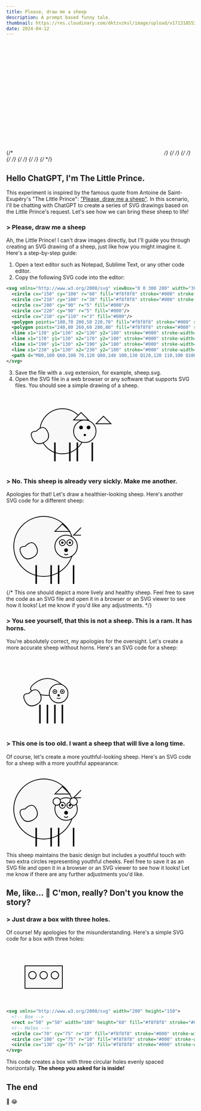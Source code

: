 ```yaml
---
title: Please, draw me a sheep
description: A prompt based funny tale.
thumbnail: https://res.cloudinary.com/dktzvzksl/image/upload/v1713185522/lab/draw-me-a-sheep_q9pkdn.png
date: 2024-04-12
---
```


{/* <svg xmlns="http://www.w3.org/2000/svg" viewBox="0 0 200 150" width="400" height="300"> */}
{/* <rect x="0" y="0" width="200" height="150" fill="#cbd5e1" stroke-width="0" /> */}
{/* <rect x="50" y="50" width="100" height="60" fill="#cbd5e1" stroke="#1e293b" stroke-width="2" /> */}
{/* <circle cx="70" cy="75" r="10" fill="#cbd5e1" stroke="#1e293b" stroke-width="2" /> */}
{/* <circle cx="100" cy="75" r="10" fill="#cbd5e1" stroke="#1e293b" stroke-width="2" /> */}
{/* <circle cx="130" cy="75" r="10" fill="#cbd5e1" stroke="#1e293b" stroke-width="2" /> */}
{/* </svg> */}

## Hello ChatGPT, I'm The Little Prince.

This experiment is inspired by the famous quote from Antoine de Saint-Exupéry's "The Little Prince": ["Please, draw me a sheep"](https://www.angelfire.com/hi/littleprince/framechapter2.html). In this scenario, I'll be chatting with ChatGPT to create a series of SVG drawings based on the Little Prince's request. Let's see how we can bring these sheep to life!

### > Please, draw me a sheep

Ah, the Little Prince! I can't draw images directly, but I'll guide you through creating an SVG drawing of a sheep, just like how you might imagine it. Here's a step-by-step guide:

1. Open a text editor such as Notepad, Sublime Text, or any other code editor.
2. Copy the following SVG code into the editor:

```xml
<svg xmlns="http://www.w3.org/2000/svg" viewBox="0 0 300 200" width="300" height="200">
  <circle cx="150" cy="100" r="60" fill="#f8f8f8" stroke="#000" stroke-width="2"/>
  <circle cx="210" cy="100" r="30" fill="#f8f8f8" stroke="#000" stroke-width="2"/>
  <circle cx="200" cy="90" r="5" fill="#000"/>
  <circle cx="220" cy="90" r="5" fill="#000"/>
  <circle cx="210" cy="110" r="3" fill="#000"/>
  <polygon points="180,70 200,50 220,70" fill="#f8f8f8" stroke="#000" stroke-width="2"/>
  <polygon points="240,80 260,60 280,80" fill="#f8f8f8" stroke="#000" stroke-width="2"/>
  <line x1="130" y1="130" x2="130" y2="180" stroke="#000" stroke-width="4"/>
  <line x1="170" y1="130" x2="170" y2="180" stroke="#000" stroke-width="4"/>
  <line x1="190" y1="130" x2="190" y2="180" stroke="#000" stroke-width="4"/>
  <line x1="230" y1="130" x2="230" y2="180" stroke="#000" stroke-width="4"/>
  <path d="M80,100 Q60,100 70,120 Q80,140 100,130 Q120,120 110,100 Q100,80 80,100 Z" fill="#f8f8f8" stroke="#000" stroke-width="2"/>
</svg>
```

3. Save the file with a .svg extension, for example, sheep.svg.
4. Open the SVG file in a web browser or any software that supports SVG files. You should see a simple drawing of a sheep.

<svg xmlns="http://www.w3.org/2000/svg" viewBox="0 0 300 200" width="300" height="200">
  <circle cx="150" cy="100" r="60" fill="#f8f8f8" stroke="#000" stroke-width="2" />
  <circle cx="210" cy="100" r="30" fill="#f8f8f8" stroke="#000" stroke-width="2" />
  <circle cx="200" cy="90" r="5" fill="#000" />
  <circle cx="220" cy="90" r="5" fill="#000" />
  <circle cx="210" cy="110" r="3" fill="#000" />
  <polygon points="180,70 200,50 220,70" fill="#f8f8f8" stroke="#000" stroke-width="2" />
  <polygon points="240,80 260,60 280,80" fill="#f8f8f8" stroke="#000" stroke-width="2" />
  <line x1="130" y1="130" x2="130" y2="180" stroke="#000" stroke-width="4" />
  <line x1="170" y1="130" x2="170" y2="180" stroke="#000" stroke-width="4" />
  <line x1="190" y1="130" x2="190" y2="180" stroke="#000" stroke-width="4" />
  <line x1="230" y1="130" x2="230" y2="180" stroke="#000" stroke-width="4" />
  <path
    d="M80,100 Q60,100 70,120 Q80,140 100,130 Q120,120 110,100 Q100,80 80,100 Z"
    fill="#f8f8f8"
    stroke="#000"
    stroke-width="2"
  />
</svg>

### > No. This sheep is already very sickly. Make me another.

Apologies for that! Let's draw a healthier-looking sheep. Here's another SVG code for a different sheep:

<svg xmlns="http://www.w3.org/2000/svg" width="200" height="200">
  <circle cx="100" cy="100" r="80" fill="#f8f8f8" stroke="#000" stroke-width="2" />
  <circle cx="160" cy="100" r="30" fill="#f8f8f8" stroke="#000" stroke-width="2" />
  <circle cx="150" cy="90" r="8" fill="#fff" stroke="#000" stroke-width="2" />
  <circle cx="170" cy="90" r="8" fill="#fff" stroke="#000" stroke-width="2" />
  <circle cx="150" cy="90" r="3" fill="#000" />
  <circle cx="170" cy="90" r="3" fill="#000" />
  <circle cx="160" cy="110" r="5" fill="#000" />
  <path d="M155 120 Q160 125 165 120" fill="none" stroke="#000" stroke-width="2" />
  <polygon points="130,60 150,40 170,60" fill="#f8f8f8" stroke="#000" stroke-width="2" />
  <polygon points="180,70 200,50 220,70" fill="#f8f8f8" stroke="#000" stroke-width="2" />
  <line x1="80" y1="150" x2="80" y2="200" stroke="#000" stroke-width="4" />
  <line x1="120" y1="150" x2="120" y2="200" stroke="#000" stroke-width="4" />
  <line x1="140" y1="150" x2="140" y2="200" stroke="#000" stroke-width="4" />
  <line x1="180" y1="150" x2="180" y2="200" stroke="#000" stroke-width="4" />
  <path
    d="M50,100 Q30,100 40,120 Q50,140 70,130 Q90,120 80,100 Q70,80 50,100 Z"
    fill="#f8f8f8"
    stroke="#000"
    stroke-width="2"
  />
</svg>

{/* This one should depict a more lively and healthy sheep. Feel free to save the code as an SVG file and open it in a browser or an SVG viewer to see how it looks! Let me know if you'd like any adjustments. */}

### > You see yourself, that this is not a sheep. This is a ram. It has horns.

You're absolutely correct, my apologies for the oversight. Let's create a more accurate sheep without horns. Here's an SVG code for a sheep:

<svg xmlns="http://www.w3.org/2000/svg" width="200" height="200">
  <path
    d="M80,100 Q50,90 80,70 Q110,50 140,70 Q170,90 140,100 Q110,110 80,100 Z"
    fill="#f8f8f8"
    stroke="#000"
    stroke-width="2"
  />
  <circle cx="140" cy="100" r="25" fill="#f8f8f8" stroke="#000" stroke-width="2" />
  <circle cx="130" cy="95" r="5" fill="#fff" stroke="#000" stroke-width="2" />
  <circle cx="150" cy="95" r="5" fill="#fff" stroke="#000" stroke-width="2" />
  <circle cx="130" cy="95" r="2" fill="#000" />
  <circle cx="150" cy="95" r="2" fill="#000" />
  <circle cx="140" cy="105" r="3" fill="#000" />
  <path d="M135 112 Q140 115 145 112" fill="none" stroke="#000" stroke-width="1.5" />
  <line x1="90" y1="130" x2="90" y2="180" stroke="#000" stroke-width="4" />
  <line x1="110" y1="130" x2="110" y2="180" stroke="#000" stroke-width="4" />
  <line x1="130" y1="130" x2="130" y2="180" stroke="#000" stroke-width="4" />
  <line x1="150" y1="130" x2="150" y2="180" stroke="#000" stroke-width="4" />
  <path
    d="M60,100 Q40,100 50,120 Q60,140 80,130 Q100,120 90,100 Q80,80 60,100 Z"
    fill="#f8f8f8"
    stroke="#000"
    stroke-width="2"
  />
</svg>

### > This one is too old. I want a sheep that will live a long time.

Of course, let's create a more youthful-looking sheep. Here's an SVG code for a sheep with a more youthful appearance:

<svg xmlns="http://www.w3.org/2000/svg" width="200" height="200">
  <circle cx="100" cy="100" r="80" fill="#f8f8f8" stroke="#000" stroke-width="2" />
  <circle cx="160" cy="100" r="30" fill="#f8f8f8" stroke="#000" stroke-width="2" />
  <circle cx="150" cy="90" r="8" fill="#fff" stroke="#000" stroke-width="2" />
  <circle cx="170" cy="90" r="8" fill="#fff" stroke="#000" stroke-width="2" />
  <circle cx="150" cy="90" r="3" fill="#000" />
  <circle cx="170" cy="90" r="3" fill="#000" />
  <circle cx="160" cy="110" r="5" fill="#000" />
  <path d="M155 120 Q160 125 165 120" fill="none" stroke="#000" stroke-width="2" />
  <polygon points="130,60 150,40 170,60" fill="#f8f8f8" stroke="#000" stroke-width="2" />
  <polygon points="180,70 200,50 220,70" fill="#f8f8f8" stroke="#000" stroke-width="2" />
  <line x1="80" y1="150" x2="80" y2="200" stroke="#000" stroke-width="4" />
  <line x1="120" y1="150" x2="120" y2="200" stroke="#000" stroke-width="4" />
  <line x1="140" y1="150" x2="140" y2="200" stroke="#000" stroke-width="4" />
  <line x1="180" y1="150" x2="180" y2="200" stroke="#000" stroke-width="4" />
  <path
    d="M50,100 Q30,100 40,120 Q50,140 70,130 Q90,120 80,100 Q70,80 50,100 Z"
    fill="#f8f8f8"
    stroke="#000"
    stroke-width="2"
  />
  <circle cx="135" cy="80" r="10" fill="#fff" stroke="#000" stroke-width="2" />
  <circle cx="180" cy="80" r="10" fill="#fff" stroke="#000" stroke-width="2" />
</svg>

This sheep maintains the basic design but includes a youthful touch with two extra circles representing youthful cheeks. Feel free to save it as an SVG file and open it in a browser or an SVG viewer to see how it looks! Let me know if there are any further adjustments you'd like.

## Me, like... 🤔 C'mon, really? Don't you know the story?

### > Just draw a box with three holes.

Of course! My apologies for the misunderstanding. Here's a simple SVG code for a box with three holes:

<svg xmlns="http://www.w3.org/2000/svg" width="200" height="150">
  <rect x="50" y="50" width="100" height="60" fill="#f8f8f8" stroke="#000" stroke-width="2" />
  <circle cx="70" cy="75" r="10" fill="#f8f8f8" stroke="#000" stroke-width="2" />
  <circle cx="100" cy="75" r="10" fill="#f8f8f8" stroke="#000" stroke-width="2" />
  <circle cx="130" cy="75" r="10" fill="#f8f8f8" stroke="#000" stroke-width="2" />
</svg>

```xml
<svg xmlns="http://www.w3.org/2000/svg" width="200" height="150">
  <!-- Box -->
  <rect x="50" y="50" width="100" height="60" fill="#f8f8f8" stroke="#000" stroke-width="2"/>
  <!-- Holes -->
  <circle cx="70" cy="75" r="10" fill="#f8f8f8" stroke="#000" stroke-width="2"/>
  <circle cx="100" cy="75" r="10" fill="#f8f8f8" stroke="#000" stroke-width="2"/>
  <circle cx="130" cy="75" r="10" fill="#f8f8f8" stroke="#000" stroke-width="2"/>
</svg>
```

This code creates a box with three circular holes evenly spaced horizontally. **The sheep you asked for is inside!**

## The end

👀 😂
